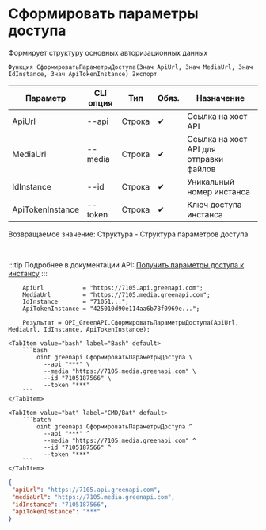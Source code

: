 ﻿---
sidebar_position: 1
---


# Сформировать параметры доступа
 Формирует структуру основных авторизационных данных



`Функция СформироватьПараметрыДоступа(Знач ApiUrl, Знач MediaUrl, Знач IdInstance, Знач ApiTokenInstance) Экспорт`

  | Параметр | CLI опция | Тип | Обяз. | Назначение |
  |-|-|-|-|-|
  | ApiUrl | --api | Строка | &#x2714; | Ссылка на хост API |
  | MediaUrl | --media | Строка | &#x2714; | Ссылка на хост API для отправки файлов |
  | IdInstance | --id | Строка | &#x2714; | Уникальный номер инстанса |
  | ApiTokenInstance | --token | Строка | &#x2714; | Ключ доступа инстанса |

  
  Возвращаемое значение:   Структура -  Структура параметров доступа

<br/>

:::tip
Подробнее в документации API: [Получить параметры доступа к инстансу](https://green-api.com/docs/before-start/#parameters)
:::
<br/>



```bsl title="Пример использования для 1С:Предприятие/OneScript"
    ApiUrl           = "https://7105.api.greenapi.com";
    MediaUrl         = "https://7105.media.greenapi.com";
    IdInstance       = "71051...";
    ApiTokenInstance = "425010d90e114aa6b78f0969e...";

    Результат = OPI_GreenAPI.СформироватьПараметрыДоступа(ApiUrl, MediaUrl, IdInstance, ApiTokenInstance);
```
    

 <Tabs>
  
    <TabItem value="bash" label="Bash" default>
        ```bash
            oint greenapi СформироватьПараметрыДоступа \
              --api "***" \
              --media "https://7105.media.greenapi.com" \
              --id "7105187566" \
              --token "***"
        ```
    </TabItem>
  
    <TabItem value="bat" label="CMD/Bat" default>
        ```batch
            oint greenapi СформироватьПараметрыДоступа ^
              --api "***" ^
              --media "https://7105.media.greenapi.com" ^
              --id "7105187566" ^
              --token "***"
        ```
    </TabItem>
</Tabs>


```json title="Результат"
{
 "apiUrl": "https://7105.api.greenapi.com",
 "mediaUrl": "https://7105.media.greenapi.com",
 "idInstance": "7105187566",
 "apiTokenInstance": "***"
}
```
